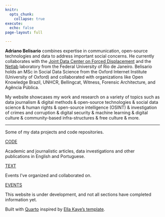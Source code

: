 ```yaml
---
knitr:
  opts_chunk: 
    collapse: true
execute: 
  echo: false
page-layout: full

---
```



::: {layout-ncol=2}
**[Adriano Belisario]{.colorchange}** combines expertise in communication, open-source technologies and data to address important social concerns. He currently collaborates with the [Joint Data Center on Forced Displacement](https://www.jointdatacenter.org/) and the [Netlab](https://netlab.eco.ufrj.br/) laboratory from the Federal University of Rio de Janeiro. Belisario holds an MSc in Social Data Science from the Oxford Internet Institute (University of Oxford) and collaborated with organizations like Open Knowledge Brazil, UNHCR, Bellingcat, Witness, Forensic Architecture, and Agência Pública. 

My website showcases my work and research on a variety of topics such as data journalism & digital methods & open-source technologies & social data science & human rights & open-source intelligence (OSINT) & investigation of crimes and corruption & digital security & machine learning & digital culture & community-based infra-structures & free culture & more.

:::

---

::: {.grid}

::: {.g-col-12 .g-col-md-4}
<div class="card h-100" id="card-first-color">
<div class="card-body d-flex flex-column">
<p class="card-text">Some of my data projects and code repositories.</p>
<div style="margin-top: auto;"><a href="code.qmd" class="card-link heading-font">CODE</a></div>
</div>
</div>
::: 

::: {.g-col-12 .g-col-md-4}
<div class="card h-100" id="card-first-color">
<div class="card-body d-flex flex-column">
<p class="card-text">Academic and journalistic articles, data investigations and other publications in English and Portuguese.</p>
<div style="margin-top: auto;"><a href="publications.qmd" class="card-link first-color-link heading-font">TEXT</a></div>
</div>
</div>
:::

::: {.g-col-12 .g-col-md-4}
<div class="card h-100" id="card-first-color">
<div class="card-body d-flex flex-column">
<p class="card-text">Events I've organized and collaborated on.</p>
<div style="margin-top: auto;"><a href="events.qmd" class="card-link first-color-link heading-font">EVENTS</a></div>
</div>
</div>
:::

:::

::: {.footer}
This website is under development, and not all sections have completed information yet. 

Built with [Quarto](https://quarto.org/) inspired by [Ella Kaye's template](https://github.com/EllaKaye/ellakaye.co.uk).
:::

